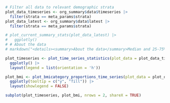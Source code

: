 
```r
# Filter all data to relevant demographic strata
plot_data_timeseries <- org_summary$data$timeseries |> 
  filter(strata == meta_params$strata)
plot_data_latest <- org_summary$data$latest |> 
  filter(strata == meta_params$strata)

# plot_current_summary_stats(plot_data_latest) |> 
#   ggplotly()
# # About the data
# markdown("<details><summary>About the data</summary>Median and 25-75% range of participant weight in kilograms (kg) and [Body Mass Index](https://www.cdc.gov/bmi/about/index.html), with % change from pre-October 2023. Negative % indicates weight loss.</details")

plot_timeseries <- plot_time_series_statistics(plot_data = plot_data_timeseries) |> 
  ggplotly() |> 
  layout(legend = list(orientation = 'h'))

plot_bmi <- plot_bmicategory_proportions_time_series(plot_data = plot_data_timeseries) |> 
  ggplotly(tooltip = c("y", "fill")) |> 
  layout(showlegend = FALSE)

subplot(plot_timeseries, plot_bmi, nrows = 2, shareX = TRUE)
```

